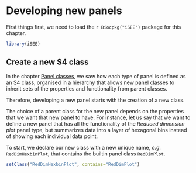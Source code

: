 # Developing new panels {#developing}

First things first, we need to load the `r Biocpkg("iSEE")` package for this chapter.

```r
library(iSEE)
```


## Create a new S4 class

In the chapter [Panel classes](#panels), we saw how each type of panel is defined as an S4 class, organised in a hierarchy that allows new panel classes to inherit sets of the properties and functionality from parent classes.

Therefore, developing a new panel starts with the creation of a new class.

The choice of a parent class for the new panel depends on the properties that we want that new panel to have.
For instance, let us say that we want to define a new panel that has all the functionality of the _Reduced dimension plot_ panel type, but summarizes data into a layer of hexagonal bins instead of showing each individual data point.

To start, we declare our new class with a new unique name, _e.g._ `RedDimHexbinPlot`, that contains the builtin panel class `RedDimPlot`.

```r
setClass("RedDimHexbinPlot", contains="RedDimPlot")
```

<!-- TODO:
override the .getEncodedName and .getFullName methods
potentially, at that point users could already launch a GUI to see the result
-->

<!-- TODO:
second fastest visual result:
override the plotting function
-->

<!-- TODO: add a UI (preferably that affects XY) -->

<!-- TODO: add an observer -->

<!-- TODO: override the XY data logic -->

<!-- TODO: override the plot logic (again, see above) -->
